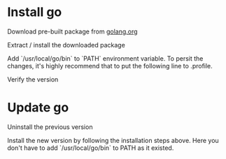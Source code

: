 = Install go =

Download pre-built package from [[https://golang.org/dl/|golang.org]]

{{{bash
curl -sLO https://golang.org/dl/go1.16.linux-amd64.tar.gz
}}}

Extract / install the downloaded package

{{{bash
sudo tar -C /usr/local -xzf go1.16.linux-amd64.tar.gz
}}}

Add `/usr/local/go/bin` to `PATH` environment variable. To persit the changes,
it's highly recommend that to put the following line to .profile.

{{{bash
export GOPATH=$HOME/go
export PATH=$PATH:/usr/local/go/bin
}}}

Verify the version

{{{bash
go version
}}}

= Update go =

Uninstall the previous version

{{{bash
sudo rm -rf /usr/local/go
}}}

Install the new version by following the installation steps above. Here you
don't have to add `/usr/local/go/bin` to PATH as it existed.
